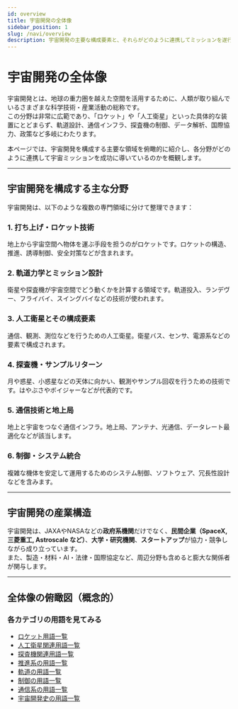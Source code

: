 ```yaml
---
id: overview
title: 宇宙開発の全体像
sidebar_position: 1
slug: /navi/overview
description: 宇宙開発の主要な構成要素と、それらがどのように連携してミッションを遂行するかの全体像を解説します。
---
```



<Head>
  <script type="application/ld+json">
    {`{
      "@context": "https://schema.org",
      "@type": "DefinedTerm",
      "name": "宇宙開発の全体像",
      "inDefinedTermSet": "https://space-dev-terms.pages.dev",
      "termCode": "overview",
      "description": "宇宙開発の主要な構成要素と、それらがどのように連携してミッションを遂行するかの全体像を解説します。",
      "url": "https://space-dev-terms.pages.dev/docs/navi/overview"
    }`}
  </script>
</Head>

# 宇宙開発の全体像

宇宙開発とは、地球の重力圏を越えた空間を活用するために、人類が取り組んでいるさまざまな科学技術・産業活動の総称です。  
この分野は非常に広範であり、「ロケット」や「人工衛星」といった具体的な装置にとどまらず、軌道設計、通信インフラ、探査機の制御、データ解析、国際協力、政策など多岐にわたります。

本ページでは、宇宙開発を構成する主要な領域を俯瞰的に紹介し、各分野がどのように連携して宇宙ミッションを成功に導いているのかを概観します。

---

## 宇宙開発を構成する主な分野

宇宙開発は、以下のような複数の専門領域に分けて整理できます：

### 1. 打ち上げ・ロケット技術
地上から宇宙空間へ物体を運ぶ手段を担うのがロケットです。ロケットの構造、推進、誘導制御、安全対策などが含まれます。

### 2. 軌道力学とミッション設計
衛星や探査機が宇宙空間でどう動くかを計算する領域です。軌道投入、ランデヴー、フライバイ、スイングバイなどの技術が使われます。

### 3. 人工衛星とその構成要素
通信、観測、測位などを行うための人工衛星。衛星バス、センサ、電源系などの要素で構成されます。

### 4. 探査機・サンプルリターン
月や惑星、小惑星などの天体に向かい、観測やサンプル回収を行うための技術です。はやぶさやボイジャーなどが代表的です。

### 5. 通信技術と地上局
地上と宇宙をつなぐ通信インフラ。地上局、アンテナ、光通信、データレート最適化などが該当します。

### 6. 制御・システム統合
複雑な機体を安定して運用するためのシステム制御、ソフトウェア、冗長性設計などを含みます。

---

## 宇宙開発の産業構造

宇宙開発は、JAXAやNASAなどの**政府系機関**だけでなく、**民間企業（SpaceX, 三菱重工, Astroscale など）**、**大学・研究機関**、**スタートアップ**が協力・競争しながら成り立っています。  
また、製造・材料・AI・法律・国際協定など、周辺分野も含めると膨大な関係者が関与します。

---

## 全体像の俯瞰図（概念的）



### 各カテゴリの用語を見てみる
- [ロケット用語一覧](/docs/category/rocket)
- [人工衛星関連用語一覧](/docs/category/satellite)
- [探査機関連用語一覧](/docs/category/explorer)
- [推進系の用語一覧](/docs/category/rocket)
- [軌道の用語一覧](/docs/category/orbit)
- [制御の用語一覧](/docs/category/control)
- [通信系の用語一覧](/docs/category/communication)
- [宇宙開発史の用語一覧](/docs/category/history)